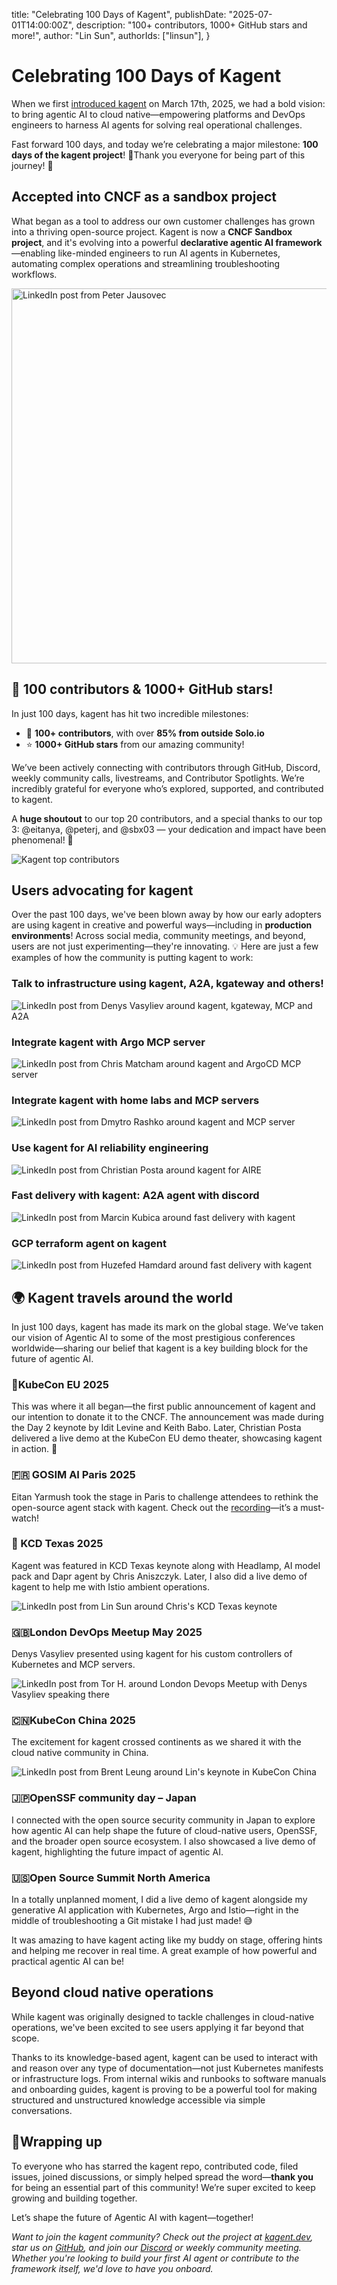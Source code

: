   title: "Celebrating 100 Days of Kagent",
  publishDate: "2025-07-01T14:00:00Z",
  description: "100+ contributors, 1000+ GitHub stars and more!",
  author: "Lin Sun",
  authorIds: ["linsun"],
}

# Celebrating 100 Days of Kagent

When we first [introduced kagent](https://techstrong.ai/agentic-ai/solo-ios-kagent-brings-agentic-ai-to-cloud-native-operations/) on March 17th, 2025, we had a bold vision: to bring agentic AI to cloud native—empowering platforms and DevOps engineers to harness AI agents for solving real operational challenges.

Fast forward 100 days, and today we’re celebrating a major milestone: **100 days of the kagent project**! 🎉Thank you everyone for being part of this journey! 🚀

## Accepted into CNCF as a sandbox project

What began as a tool to address our own customer challenges has grown into a thriving open-source project. Kagent is now a **CNCF Sandbox project**, and it's evolving into a powerful **declarative agentic AI framework**—enabling like-minded engineers to run AI agents in Kubernetes, automating complex operations and streamlining troubleshooting workflows.

<img src="/images/blog/100days/cncf-sandbox.png" alt="LinkedIn post from Peter Jausovec" width="600"/>

## 🌟 100 contributors & 1000+ GitHub stars!

In just 100 days, kagent has hit two incredible milestones:
- 🚀 **100+ contributors**, with over **85% from outside Solo.io**
- ⭐ **1000+ GitHub stars** from our amazing community!

We’ve been actively connecting with contributors through GitHub, Discord, weekly community calls, livestreams, and Contributor Spotlights. We’re incredibly grateful for everyone who’s explored, supported, and contributed to kagent.

A **huge shoutout** to our top 20 contributors, and a special thanks to our top 3: @eitanya, @peterj, and @sbx03 — your dedication and impact have been phenomenal! 🙌

![Kagent top contributors](/images/blog/100days/top-contributors.png)

## Users advocating for kagent

Over the past 100 days, we've been blown away by how our early adopters are using kagent in creative and powerful ways—including in **production environments**! Across social media, community meetings, and beyond, users are not just experimenting—they're innovating. 💡
Here are just a few examples of how the community is putting kagent to work:

### Talk to infrastructure using kagent, A2A, kgateway and others!

![LinkedIn post from Denys Vasyliev around kagent, kgateway, MCP and A2A](/images/blog/100days/kagent-a2a.png)

### Integrate kagent with Argo MCP server

![LinkedIn post from Chris Matcham around kagent and ArgoCD MCP server](/images/blog/100days/argo-mcp.png)

### Integrate kagent with home labs and MCP servers

![LinkedIn post from Dmytro Rashko around kagent and MCP server](/images/blog/100days/home-lab-mcp.png)

### Use kagent for AI reliability engineering

![LinkedIn post from Christian Posta around kagent for AIRE](/images/blog/100days/aire-agent.png)

### Fast delivery with kagent: A2A agent with discord

![LinkedIn post from Marcin Kubica around fast delivery with kagent](/images/blog/100days/Marcin-post.png)

### GCP terraform agent on kagent

![LinkedIn post from Huzefed Hamdard around fast delivery with kagent](/images/blog/100days/terraform-agent.png)

## 🌍 Kagent travels around the world

In just 100 days, kagent has made its mark on the global stage. We’ve taken our vision of Agentic AI to some of the most prestigious conferences worldwide—sharing our belief that kagent is a key building block for the future of agentic AI.

### 📢KubeCon EU 2025
This was where it all began—the first public announcement of kagent and our intention to donate it to the CNCF. The announcement was made during the Day 2 keynote by Idit Levine and Keith Babo. Later, Christian Posta delivered a live demo at the KubeCon EU demo theater, showcasing kagent in action. 🚀

### 🇫🇷 GOSIM AI Paris 2025
Eitan Yarmush took the stage in Paris to challenge attendees to rethink the open-source agent stack with kagent. Check out the [recording](https://www.youtube.com/watch?v=4uus0zf6OUQ)—it’s a must-watch!

### 🤠 KCD Texas 2025
Kagent was featured in KCD Texas keynote along with Headlamp, AI model pack and Dapr agent by Chris Aniszczyk. Later, I also did a live demo of kagent to help me with Istio ambient operations.

![LinkedIn post from Lin Sun around Chris's KCD Texas keynote](/images/blog/100days/kcd-texas.png)

### 🇬🇧London DevOps Meetup May 2025
Denys Vasyliev presented using kagent for his custom controllers of Kubernetes and MCP servers.

![LinkedIn post from Tor H. around London Devops Meetup with Denys Vasyliev speaking there](/images/blog/100days/London-devops-meetup.png)

### 🇨🇳KubeCon China 2025
The excitement for kagent crossed continents as we shared it with the cloud native community in China.

![LinkedIn post from Brent Leung around Lin's keynote in KubeCon China](/images/blog/100days/kubecon-china.png)

### 🇯🇵OpenSSF community day – Japan

I connected with the open source security community in Japan to explore how agentic AI can help shape the future of cloud-native users, OpenSSF, and the broader open source ecosystem. I also showcased a live demo of kagent, highlighting the future impact of agentic AI.

### 🇺🇸Open Source Summit North America

In a totally unplanned moment, I did a live demo of kagent alongside my generative AI application with Kubernetes, Argo and Istio—right in the middle of troubleshooting a Git mistake I had just made! 😅

It was amazing to have kagent acting like my buddy on stage, offering hints and helping me recover in real time. A great example of how powerful and practical agentic AI can be!

## Beyond cloud native operations

While kagent was originally designed to tackle challenges in cloud-native operations, we've been excited to see users applying it far beyond that scope.

Thanks to its knowledge-based agent, kagent can be used to interact with and reason over any type of documentation—not just Kubernetes manifests or infrastructure logs. From internal wikis and runbooks to software manuals and onboarding guides, kagent is proving to be a powerful tool for making structured and unstructured knowledge accessible via simple conversations.

## 🎉Wrapping up

To everyone who has starred the kagent repo, contributed code, filed issues, joined discussions, or simply helped spread the word—**thank you** for being an essential part of this community! We’re super excited to keep growing and building together.

Let’s shape the future of Agentic AI with kagent—together!

*Want to join the kagent community? Check out the project at [kagent.dev](https://kagent.dev), star us on [GitHub](https://github.com/kagent-dev/kagent), and join our [Discord](https://discord.gg/Fu3k65f2k3) or weekly community meeting. Whether you're looking to build your first AI agent or contribute to the framework itself, we'd love to have you onboard.*
